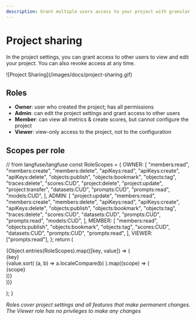 ```yaml
---
description: Grant multiple users access to your project with granular permissions and roles.
---
```


# Project sharing

In the project settings, you can grant access to other users to view and edit your project. You can also revoke access at any time.

<Frame>![Project Sharing](/images/docs/project-sharing.gif)</Frame>

## Roles

- **Owner**: user who created the project; has all permissions
- **Admin**: can edit the project settings and grant access to other users
- **Member**: can view all metrics & create scores, but cannot configure the project
- **Viewer**: view-only access to the project, not to the configuration

## Scopes per role

  // from langfuse/langfuse
  const RoleScopes = {
    OWNER: [
      "members:read",
      "members:create",
      "members:delete",
      "apiKeys:read",
      "apiKeys:create",
      "apiKeys:delete",
      "objects:publish",
      "objects:bookmark",
      "objects:tag",
      "traces:delete",
      "scores:CUD",
      "project:delete",
      "project:update",
      "project:transfer",
      "datasets:CUD",
      "prompts:CUD",
      "prompts:read",
      "models:CUD",
    ],
    ADMIN: [
      "project:update",
      "members:read",
      "members:create",
      "members:delete",
      "apiKeys:read",
      "apiKeys:create",
      "apiKeys:delete",
      "objects:publish",
      "objects:bookmark",
      "objects:tag",
      "traces:delete",
      "scores:CUD",
      "datasets:CUD",
      "prompts:CUD",
      "prompts:read",
      "models:CUD",
    ],
    MEMBER: [
      "members:read",
      "objects:publish",
      "objects:bookmark",
      "objects:tag",
      "scores:CUD",
      "datasets:CUD",
      "prompts:CUD",
      "prompts:read",
    ],
    VIEWER: ["prompts:read"],
  };
  return (
    <div className="flex gap-5 mt-4">
      {Object.entries(RoleScopes).map(([key, value]) => (
        <div key={key}>
          <div
          className="border-b pb-2 mb-2 border-gray-600"
          >{key}</div>
          {value.sort(
            (a, b) => a.localeCompare(b)
          ).map((scope) => (
            <div key={scope}
            className="text-sm mt-1"
            >{scope}</div>
          ))}
        </div>
      ))}
    </div>

);
}

<RolePermissionTable />

_Roles cover project settings and all features that make permanent changes. The Viewer role has no privileges to make any changes_
